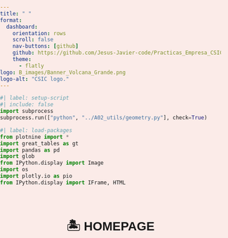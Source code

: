 ---
title: " "
format: 
  dashboard:
    orientation: rows
    scroll: false
    nav-buttons: [github]
    github: https://github.com/Jesus-Javier-code/Practicas_Empresa_CSIC.git
    theme:
      - flatly
logo: B_images/Banner_Volcana_Grande.png
logo-alt: "CSIC logo."
---
<style>
/* SOLUCIÓN: OCULTAR SOLO LA PESTAÑA HOMEPAGE */
.navbar-nav li:has(a[href="#homepage"]) {
  display: none !important;
}
/* RESET GENERAL */
body, html, .dashboard {
  overflow: visible !important;
  height: auto !important;
  background-color: #FBEBE8;
  margin: 0;
  padding: 0;
  font-family: 'Arial', sans-serif;
}

/* ELIMINAR TODOS LOS BORDES Y SCROLLS */
.panel-card, .cell-output, .cell, .panel-card-body, .panel-tabset {
  overflow: visible !important;
  height: auto !important;
  border: none !important;
  box-shadow: none !important;
  background: transparent !important;
  margin: 0 !important;
  padding: 0 !important;
}

/* ELIMINAR BORDES DE GRÁFICOS */
.quarto-figure {
  border: none !important;
}

/* IFRAMES COMPACTOS SIN BORDES */
iframe {
  width: 100% !important;
  height: 400px !important;
  border: none !important;
  margin: 0 !important;
  padding: 0 !important;
  display: block !important;
  background: transparent !important;
}

/* IMÁGENES RESPONSIVAS */
img {
  max-width: 100% !important;
  height: auto !important;
  display: block !important;
  margin: 0 auto !important;
  border: none !important;
}

/* ESTILOS DEL HEADER */
@import url('https://fonts.cdnfonts.com/css/hippo-lettro');
.navbar-brand::after {
  content: "VOLCANA";
  font-family: 'Hippo Letto', sans-serif;
  color: #413224;
  font-size: 1.8rem;
  letter-spacing: 1px;
  margin-left: 10px;
}
.navbar-brand:not(:after) { display: none; }
.navbar {
  background: rgb(251,235,207) !important;
  border-bottom: 3px solid #413224 !important;
  padding: 0.5rem 1rem;
}
.navbar-brand { 
  color: #413224 !important;
  padding: 0 !important;
}
.navbar-nav .nav-link {
  color: #413224 !important;
  margin: 0 10px;
  border-radius: 4px 4px 0 0;
  padding: 8px 15px;
}
.navbar-nav .nav-link.active {
  background-color: #413224 !important;
  color: white !important;
}
.navbar-nav .nav-link:hover:not(.active) {
  background-color: rgba(65,50,36,0.1) !important;
}

/* ESTILOS PÁGINA PRINCIPAL */
.homepage {
  text-align: center;
  padding: 2rem 1rem;
  background-color: #FBEBE8;
  min-height: calc(100vh - 120px);
}




/* LOGO HOMEPAGE */
.homepage-logo {
  width: 250px !important;
  height: 250px !important;
  margin: 0.5rem auto 0.5rem !important;
  border-radius: 50% !important; /* Hace el logo redondeado */
  object-fit: cover;
  transition: transform 0.3s ease; /* Añade transición suave */
}

.volcana-title {
  height: 120px !important;  /* Más pequeño */
  margin-bottom: 1.5rem !important;
}

/* RESTAURAR RECUADROS BLANCOS */
.homepage-section {
  background-color: rgba(255,255,255,0.7) !important;
  border-radius: 12px !important;
  padding: 1.5rem !important;
  margin: 1.5rem auto !important;
  max-width: 800px !important;
  box-shadow: 0 2px 8px rgba(0,0,0,0.1) !important;
}
/* LOGOS INSTITUCIONALES - SIN FONDO */
.institutional-logos {
  background-color: transparent !important;
  box-shadow: none !important;
  padding: 10px 0 !important;
}

/* FORZAR ALINEACIÓN HORIZONTAL */
.institutional-logos-container {
  display: flex;
  justify-content: center;
  width: 100%;
}

.institutional-logos {
  display: inline-flex !important;
  flex-wrap: nowrap !important;
  gap: 30px;
  margin: 1rem auto;
  padding: 0 !important;
}

.institutional-logo {
  height: 45px !important;
  width: auto;
  max-width: 100px;
  transition: all 0.3s ease; /* Transición para animación */
  filter: grayscale(30%); /* Efecto inicial */
}

.institutional-logo:hover {
  transform: scale(1.1) translateY(-5px); /* Efecto de levitación */
  filter: grayscale(0%) drop-shadow(0 5px 5px rgba(0,0,0,0.2)); /* Más color y sombra */
}
</style>

```{python}
#| label: setup-script
#| include: false
import subprocess
subprocess.run(["python", "../A02_utils/geometry.py"], check=True)
```


```{python}
#| label: load-packages
from plotnine import *
import great_tables as gt
import pandas as pd
import glob
from IPython.display import Image
import os
import plotly.io as pio
from IPython.display import IFrame, HTML
```

# 🏝️ HOMEPAGE {.homepage}
```{python}
#| label: homepage-content
#| echo: false
HTML(f"""
<div class="homepage">
  <div class="homepage-header">
    <img src="B_images/Logo_Volcana.jpeg" alt="VOLCANA Logo" class="homepage-logo">
    <img src="B_images/Volcana_letras.png" alt="VOLCANA" class="volcana-title">
  </div>

  <div class="homepage-section">
    <h2>About the Project</h2>
    <p class="homepage-text">
      This research project, developed by the CSIC, focuses on the monitoring and analysis of volcanic activity in the Canary Islands. 
      The project particularly investigates the Tajogaite volcano eruption in La Palma in 2021, as well as continuous monitoring of the Teide volcano in Tenerife.
    </p>
    <p class="homepage-text">
      <strong>We are Physics students from the University of La Laguna</strong>, currently undertaking our <strong>company internship program (Prácticas de Empresa)</strong>. 
      This project is part of our training and academic development.
    </p>
    <p class="homepage-text">
      Our team, in collaboration with the <a href="https://www.csic.es/es" target="_blank">CSIC</a> and the <a href="https://www.ull.es/" target="_blank">University of La Laguna</a>, combines various techniques such as remote sensing, data analysis, 
      and scientific visualization to better understand volcanic processes and improve early warning systems.
    </p>
  </div>
  
  <div class="homepage-section">
    <h2>Project Goals</h2>
    <p class="homepage-text">
      <strong>Volcanic Monitoring:</strong> We aim to analyze brightness temperature and radiance patterns, 
      model post-eruption lava cooling curves (from the 2021 La Palma eruption), and monitor the fumarole fields of Teide volcano using thermal infrared data.
    </p>
    <p class="homepage-text">
      <strong>Seismic-Volcanic Relationships:</strong> We focus on the global analysis of earthquake-eruption correlations, 
      statistical modeling of eruption triggers, and case studies of notable volcanic eruption sequences.
    </p>
    <p class="homepage-text">
      <strong>Seismic Filtering for Volcanic Activation:</strong> Part of our work involves filtering and analyzing seismic data 
      to identify earthquake patterns that could potentially lead to volcanic activation, helping to assess early warning signs.
    </p>
    <p class="homepage-text">
      <strong>Technical Development:</strong> We are developing Python-based tools for satellite data processing, automated visualization pipelines, 
      and machine learning models to aid in eruption prediction and risk assessment.
    </p>
  </div>
  
  <div class="homepage-section">
    <h2>Data Sources</h2>
    <p class="homepage-text">
      The primary data sources for this project include:
      <ul>
        <li><strong>NASA LAADS DAAC</strong> (MODIS/VIIRS data)</li>
        <li><strong>Copernicus Open Access Hub</strong> (Sentinel satellite data)</li>
        <li><strong>USGS Volcano Hazards Program</strong> (Seismic and volcanic data)</li>
      </ul>
    </p>
  </div>
  
  <div class="institutional-logos-container">
    <div class="institutional-logos">
      <a href="https://www.csic.es/es" target="_blank" class="institutional-logo-link">
        <img src="B_images/Logotipo_del_CSIC.png" alt="CSIC Logo" class="institutional-logo">
      </a>
      <a href="https://www.ipna.csic.es/" target="_blank" class="institutional-logo-link">
        <img src="B_images/Logo-Ipna-Secic.png" alt="IPNA-CSIC Logo" class="institutional-logo">
      </a>
      <a href="https://www.ull.es/" target="_blank" class="institutional-logo-link">
        <img src="B_images/logo-ull.png" alt="ULL Logo" class="institutional-logo">
      </a>
    </div>
  </div>
</div>
""")


```

# 🏝️ LA PALMA {#la-palma}

## Potencia Radiativa {.panel-tabset}

```{python}
#| label: setup-potencia
#| include: false
import subprocess
subprocess.run(["python", "../A02_utils/geometry_2.py"], check=True)
```

```{python}
#| label: display-potencia
#| fig-cap: "Radiative Power vs Time"
IFrame("B_images/radiative_power_plot.html", width="100%", height="400px")
```

## Mapas 
### Mapa interactivo Tajogaite 
```{python}
#| label: mapa-tajogaite-main
#| fig-cap: "Mapa interactivo del Volcán de Tajogaite"
IFrame("B_images/mapa_tajogaite.html", width="100%", height="400px")
```
### Mapa interactivo los alrededores 
```{python}
#| label: mapa-tajogaite-surroundings
#| fig-cap: "Mapa interactivo de los alrededores del Volcán de Tajogaite"
IFrame("B_images/mapa_region_alrededor.html", width="100%", height="400px")
```
```{python}
#| label: mapa-mundi
#| fig-cap: "Mapa mundi simplificado con el Volcán Tajogaite"
IFrame("B_images/la_palma_eruption_viewer.html", width="100%", height="550px")
```
# 🌋 EL TEIDE

```{python}
#| label: teide-analysis
#| fig-cap: "Análisis de Potencia Radiativa - El Teide"
display(Image(filename="B_images/graficamala.png", width="80%"))
```

# 🕳️ TERREMOTOS

```{python}
#| label: earthquake-trigger-index
#| fig-cap: "Trigger Index - Terremoto"
display(Image(filename="B_images/thomas_paper.png", width="80%"))
```